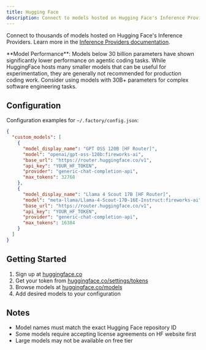 ```yaml
---
title: Hugging Face
description: Connect to models hosted on Hugging Face's Inference Providers
---
```


Connect to thousands of models hosted on Hugging Face's Inference Providers. Learn more in the [Inference Providers documentation](https://huggingface.co/docs/inference-providers/en/index).

<Note>
  **Model Performance**: Models below 30 billion parameters have shown significantly lower performance on agentic coding tasks. While HuggingFace hosts many smaller models that can be useful for experimentation, they are generally not recommended for production coding work. Consider using models with 30B+ parameters for complex software engineering tasks.
</Note>

## Configuration

Configuration examples for `~/.factory/config.json`:

```json
{
  "custom_models": [
    {
      "model_display_name": "GPT OSS 120B [HF Router]",
      "model": "openai/gpt-oss-120b:fireworks-ai",
      "base_url": "https://router.huggingface.co/v1",
      "api_key": "YOUR_HF_TOKEN",
      "provider": "generic-chat-completion-api",
      "max_tokens": 32768
    },
    {
      "model_display_name": "Llama 4 Scout 17B [HF Router]",
      "model": "meta-llama/Llama-4-Scout-17B-16E-Instruct:fireworks-ai",
      "base_url": "https://router.huggingface.co/v1",
      "api_key": "YOUR_HF_TOKEN",
      "provider": "generic-chat-completion-api",
      "max_tokens": 16384
    }
  ]
}
```

## Getting Started

1. Sign up at [huggingface.co](https://huggingface.co)
2. Get your token from [huggingface.co/settings/tokens](https://huggingface.co/settings/tokens)
3. Browse models at [huggingface.co/models](https://huggingface.co/models?pipeline_tag=text-generation&inference_provider=all&sort=trending)
4. Add desired models to your configuration

## Notes

- Model names must match the exact Hugging Face repository ID
- Some models require accepting license agreements on HF website first
- Large models may not be available on free tier
